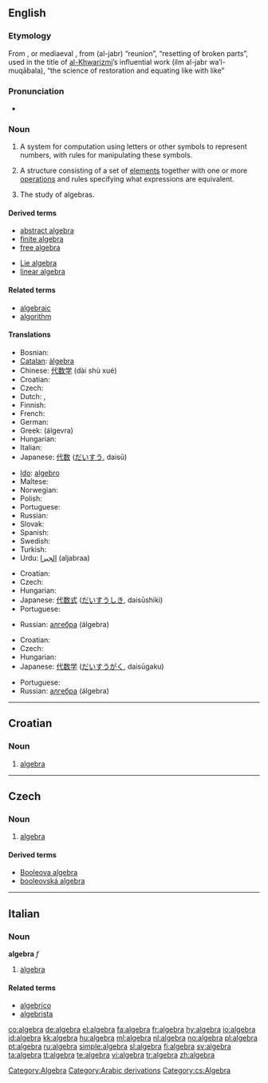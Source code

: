 {{see|Algebra|álgebra|àlgebra}}
==English==

===Etymology===
From {{It.}}, {{Sp.}} or mediaeval {{L.}}, from {{Arab.}} {{ARchar|[[جبر|الجبر]]}} (al-jabr) “reunion”, “resetting of broken parts”, used in the title of [[w:Al-Khwarizmi|al-Khwarizmi]]’s influential work {{ARchar|علم الجبر والمقابلة}} (ilm al-jabr wa’l-muqābala), “the science of restoration and equating like with like”

===Pronunciation===
*{{audio|en-us-algebra.ogg|Audio (US)}}

===Noun===
{{wikipedia}}
{{en-noun|s|-}}

# {{uncountable|math}} A system for computation using letters or other symbols to represent numbers, with rules for manipulating these symbols.
# {{countable|math}} A structure consisting of a set of [[element]]s together with one or more [[operations]] and rules specifying what expressions are equivalent.
# {{uncountable|mathematics}} The study of algebras.

====Derived terms====
{{top}}
*[[abstract algebra]]
*[[finite algebra]]
*[[free algebra]]
{{mid}}
*[[Lie algebra]]
*[[linear algebra]]
{{bottom}}

====Related terms====
* [[algebraic]]
* [[algorithm]]

====Translations====
{{trans-top|system for computation using letters or other symbols}}
* Bosnian: {{t-|bs|algebra|f}}
* [[Catalan]]: [[àlgebra]] {{f}}
* Chinese: [[代数学]] (dài shù xué)
* Croatian: {{t-|hr|algebra|f}}
* Czech: {{t-|cs|algebra|f}}
* Dutch: {{t+|nl|algebra|m}}, {{t-|nl|stelkunde|f}}
* Finnish: {{t+|fi|algebra}}
* French: {{t+|fr|algèbre|f}}
* German: {{t+|de|Algebra|f}}
* Greek: {{t|el|άλγεβρα|f|sc=Grek}} (álgevra)
* Hungarian: {{t+|hu|algebra}}
* Italian: {{t-|it|algebra|f}}
* Japanese: [[代数]] ([[だいすう]], daisū)
{{trans-mid}}
* [[Ido]]: [[algebro]]
* Maltese: {{t-|mt|alġebra|xs=Maltese}}
* Norwegian: {{t+|no|algebra}}
* Polish: {{t+|pl|algebra|f}}
* Portuguese: {{t+|pt|álgebra|f}}
* Russian: {{t+|ru|алгебра|f|tr=álgebra|sc=Cyrl}}
* Slovak: {{t-|sk|algebra|f}}
* Spanish: {{t+|es|álgebra|f}}
* Swedish: {{t+|sv|algebra|c}}
* Turkish: {{t+|tr|cebir}}
* Urdu: [[الجبرا]] (aljabraa) {{m}}
{{trans-bottom}}

{{trans-top|structure}}
* Croatian: {{t-|hr|algebra|f}}
* Czech: {{t-|cs|algebra|f}}
* Hungarian: {{t+|hu|algebra}}
* Japanese: [[代数式]] ([[だいすうしき]], daisūshiki)
* Portuguese: {{t+|pt|álgebra|f}}
{{trans-mid}}
* Russian: [[алгебра]] (álgebra) {{f}}
{{trans-bottom}}

{{trans-top|study}}
* Croatian: {{t-|hr|algebra|f}}
* Czech: {{t-|cs|algebra|f}}
* Hungarian: {{t+|hu|algebra}}
* Japanese: [[代数学]] ([[だいすうがく]], daisūgaku)
{{trans-mid}}
* Portuguese: {{t+|pt|álgebra|f}}
* Russian: [[алгебра]] (álgebra) {{f}}
{{trans-bottom}}

[[Category:Algebra]]
[[Category:Arabic derivations]]

----

==Croatian==

===Noun===
{{hr-noun|f}}

# [[#English|algebra]]

----

==Czech==

===Noun===
{{cs-noun|g=f}}

# [[#English|algebra]]

====Derived terms====
* [[Booleova algebra]] {{f}}
* [[booleovská algebra]] {{f}}

[[Category:cs:Algebra]]

----

==Italian==

===Noun===
'''algebra''' ''f''

# [[#English|algebra]]

====Related terms====
*[[algebrico]]
*[[algebrista]]

[[co:algebra]]
[[de:algebra]]
[[el:algebra]]
[[fa:algebra]]
[[fr:algebra]]
[[hy:algebra]]
[[io:algebra]]
[[id:algebra]]
[[kk:algebra]]
[[hu:algebra]]
[[ml:algebra]]
[[nl:algebra]]
[[no:algebra]]
[[pl:algebra]]
[[pt:algebra]]
[[ru:algebra]]
[[simple:algebra]]
[[sl:algebra]]
[[fi:algebra]]
[[sv:algebra]]
[[ta:algebra]]
[[tt:algebra]]
[[te:algebra]]
[[vi:algebra]]
[[tr:algebra]]
[[zh:algebra]]